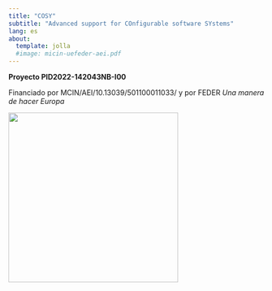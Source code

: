 ```yaml
---
title: "COSY"
subtitle: "Advanced support for COnfigurable software SYstems"
lang: es
about:
  template: jolla
  #image: micin-uefeder-aei.pdf
---
```


**Proyecto PID2022-142043NB-I00**

Financiado por MCIN/AEI/10.13039/501100011033/ y por FEDER *Una manera de hacer Europa*

![](imagenes/micin-uefeder-aei.jpg){fig-alt="Financiado por el Ministerio de Ciencia e Innovación, la Unión Europea y la Agencia Estatal de Investigación" fig-align="center" width="334"}
